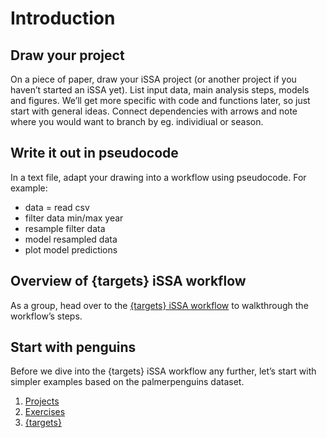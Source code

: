 # Introduction

## Draw your project

On a piece of paper, draw your iSSA project (or another project if you haven't started an iSSA yet). List input data, main analysis steps, models and figures. We'll get more specific with code and functions later, so just start with general ideas. Connect dependencies with arrows and note where you would want to branch by eg. individiual or season. 

## Write it out in pseudocode

In a text file, adapt your drawing into a workflow using pseudocode. For example:

- data = read csv
- filter data min/max year
- resample filter data
- model resampled data
- plot model predictions

## Overview of {targets} iSSA workflow 

As a group, head over to the [{targets} iSSA workflow](https://github.com/robitalec/targets-issa/) to walkthrough the workflow's steps. 

## Start with penguins

Before we dive into the {targets} iSSA workflow any further, let's start with simpler examples based on the palmerpenguins dataset. 

1. [Projects](exercises/projects)
1. [Exercises](exercises/functions/01-functions-introduction.qmd)
1. [{targets}](exercises/targets/01-targets-setup.qmd)